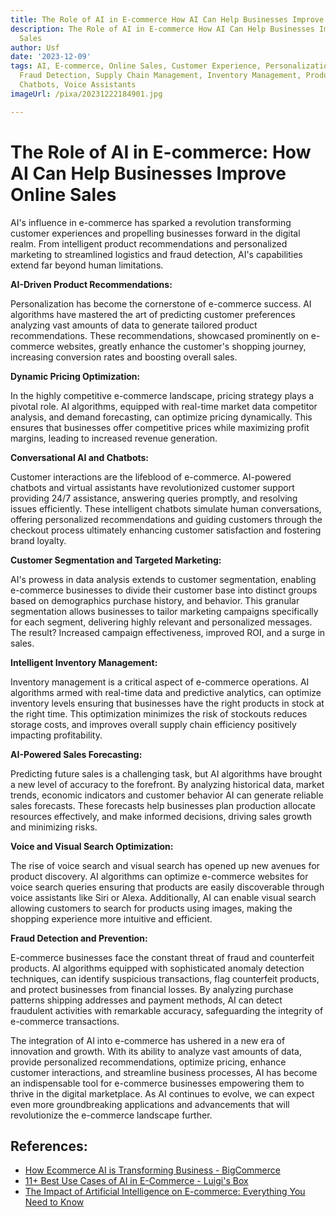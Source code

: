 ```yaml
---
title: The Role of AI in E-commerce How AI Can Help Businesses Improve Online Sales
description: The Role of AI in E-commerce How AI Can Help Businesses Improve Online
  Sales
author: Usf
date: '2023-12-09'
tags: AI, E-commerce, Online Sales, Customer Experience, Personalization, Marketing,
  Fraud Detection, Supply Chain Management, Inventory Management, Product Recommendations,
  Chatbots, Voice Assistants
imageUrl: /pixa/20231222184901.jpg

---
```

# The Role of AI in E-commerce: How AI Can Help Businesses Improve Online Sales

AI's influence in e-commerce has  sparked a revolution transforming  customer experiences and propelling businesses  forward in the digital realm.  From intelligent product recommendations and personalized marketing to streamlined logistics and fraud detection, AI's capabilities extend far beyond human limitations.

**AI-Driven Product Recommendations:**

Personalization has become the  cornerstone of e-commerce success. AI algorithms have mastered the art of predicting customer preferences analyzing  vast amounts of data to generate tailored product recommendations. These recommendations, showcased prominently on e-commerce websites, greatly enhance the customer's shopping journey, increasing  conversion rates and boosting overall sales.

**Dynamic Pricing Optimization:**

In  the highly competitive e-commerce landscape, pricing  strategy plays a  pivotal role. AI algorithms, equipped with real-time market data  competitor analysis, and demand  forecasting, can optimize pricing dynamically.  This  ensures that businesses offer competitive prices while maximizing profit margins, leading  to increased revenue generation.

**Conversational AI  and Chatbots:**

Customer  interactions are the lifeblood of e-commerce.  AI-powered chatbots and virtual assistants have  revolutionized customer support  providing 24/7 assistance, answering queries promptly, and resolving issues efficiently.  These intelligent chatbots simulate human conversations,  offering personalized recommendations and guiding  customers through the checkout process ultimately enhancing customer satisfaction and fostering brand loyalty.

**Customer Segmentation and Targeted Marketing:**

AI's prowess in data analysis extends to customer segmentation, enabling e-commerce  businesses to  divide their customer base into distinct groups based on demographics purchase history, and behavior. This granular segmentation allows businesses to tailor marketing campaigns specifically for each segment, delivering highly relevant and personalized messages. The result? Increased campaign effectiveness, improved ROI, and  a surge in sales.

**Intelligent  Inventory Management:**

Inventory management is a critical  aspect of e-commerce operations. AI algorithms armed with real-time data and predictive analytics, can optimize inventory levels ensuring that businesses have the right products in stock  at the right time.  This optimization minimizes the risk of stockouts reduces storage costs, and improves overall supply chain efficiency positively impacting profitability.

**AI-Powered Sales Forecasting:**

Predicting future sales is a challenging task, but AI algorithms have  brought a new level  of accuracy to the forefront.  By analyzing historical data, market trends, economic  indicators and  customer behavior AI can generate reliable sales forecasts. These forecasts help businesses plan production allocate resources  effectively, and make informed decisions, driving sales growth and minimizing  risks.

**Voice and Visual Search Optimization:**

The rise of voice search and visual search has opened up  new avenues for product discovery.  AI algorithms can optimize  e-commerce websites for voice search queries ensuring that products are easily discoverable through voice assistants like  Siri or Alexa. Additionally,  AI can enable  visual search allowing customers to search for  products using images, making the shopping experience more intuitive and efficient.

**Fraud  Detection and Prevention:**

E-commerce businesses face the constant threat of fraud and counterfeit products. AI  algorithms equipped with sophisticated anomaly detection techniques, can identify suspicious transactions, flag counterfeit products, and protect businesses  from financial  losses. By analyzing purchase patterns  shipping addresses and payment methods, AI can detect fraudulent activities with remarkable accuracy, safeguarding the integrity of e-commerce transactions.

The integration of AI  into e-commerce has ushered in a new era of innovation and growth. With its ability  to analyze vast amounts of data, provide personalized recommendations, optimize pricing, enhance customer interactions, and streamline business processes,  AI  has become an indispensable tool for e-commerce businesses  empowering them  to thrive in the digital marketplace. As AI continues to  evolve, we can expect even more groundbreaking applications and advancements that will revolutionize the e-commerce landscape further.

## References:
- [How Ecommerce AI is Transforming Business - BigCommerce](https://www.bigcommerce.com/articles/ecommerce/ecommerce-ai/)
- [11+ Best Use Cases of AI in E-Commerce - Luigi's Box](https://www.luigisbox.com/blog/ecommerce-ai/)
- [The Impact of Artificial Intelligence on E-commerce: Everything You Need to Know](https://www.sellerapp.com/blog/artificial-intelligence-ai-e-commerce/)
